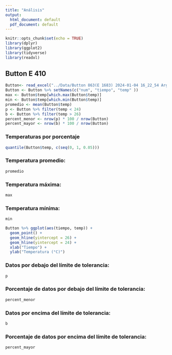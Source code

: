 ```yaml
---
title: "Análisis"
output:
  html_document: default
  pdf_document: default
---
```


```r
knitr::opts_chunk$set(echo = TRUE)
library(dplyr)
library(ggplot2)
library(tidyverse)
library(readxl)
```

## Button E 410

```r
Button<- read_excel("../Data/Button 863(E 1683) 2024-01-04 16_22_54 Argentina Standard Time (Data Argentina Standard Time).xlsx")
Button <- Button %>% setNames(c("num", "tiempo", "temp" ))
max <- Button$temp[which.max(Button$temp)]
min <- Button$temp[which.min(Button$temp)]
promedio <- mean(Button$temp)
p <- Button %>% filter(temp < 24)
b <- Button %>% filter(temp > 26)
percent_menor <- nrow(p) * 100 / nrow(Button)
percent_mayor <- nrow(b) * 100 / nrow(Button)
```

### Temperaturas por porcentaje

```r

quantile(Button$temp, c(seq(0, 1, 0.05)))
```

### Temperatura promedio:

```r
promedio
```

### Temperatura máxima:

```r
max
```

### Temperatura mínima:

```r
min
```


```r
Button %>% ggplot(aes(tiempo, temp)) + 
  geom_point() + 
  geom_hline(yintercept = 26) + 
  geom_hline(yintercept = 24) + 
  xlab("Tiempo") + 
  ylab("Temperatura (°C)")
```

### Datos por debajo del límite de tolerancia:

```r
p
```
### Porcentaje de datos por debajo del límite de tolerancia:

```r
percent_menor

```

### Datos por encima del límite de tolerancia:

```r
b
```

### Porcentaje de datos por encima del límite de tolerancia:

```r
percent_mayor
```

